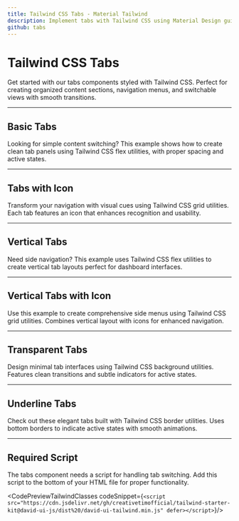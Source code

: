 ```yaml
---
title: Tailwind CSS Tabs - Material Tailwind
description: Implement tabs with Tailwind CSS using Material Design guidelines. Check our examples that provide a dynamic and organized way to display content in switchable sections.
github: tabs
---
```


<ScriptLoader src="https://cdn.jsdelivr.net/gh/creativetimofficial/tailwind-starter-kit@david-ui-js/dist%20/david-ui-tailwind.min.js" />


# Tailwind CSS Tabs

Get started with our tabs components styled with Tailwind CSS. Perfect for creating organized content sections, navigation menus, and switchable views with smooth transitions.

---

## Basic Tabs

Looking for simple content switching? This example shows how to create clean tab panels using Tailwind CSS flex utilities, with proper spacing and active states.

<PreviewWithCode relativePath="tabs/tabs-demo.tsx" language="html" />

---

## Tabs with Icon

Transform your navigation with visual cues using Tailwind CSS grid utilities. Each tab features an icon that enhances recognition and usability.

<PreviewWithCode relativePath="tabs/tabs-with-icon.tsx" language="html" />

---

## Vertical Tabs

Need side navigation? This example uses Tailwind CSS flex utilities to create vertical tab layouts perfect for dashboard interfaces.

<PreviewWithCode relativePath="tabs/vertical-tabs.tsx" language="html" />

---

## Vertical Tabs with Icon

Use this example to create comprehensive side menus using Tailwind CSS grid utilities. Combines vertical layout with icons for enhanced navigation.

<PreviewWithCode relativePath="tabs/vertical-tabs-with-icon.tsx" language="html" />

---

## Transparent Tabs

Design minimal tab interfaces using Tailwind CSS background utilities. Features clean transitions and subtle indicators for active states.

<PreviewWithCode relativePath="tabs/transparent-tabs.tsx" language="html" />

---

## Underline Tabs

Check out these elegant tabs built with Tailwind CSS border utilities. Uses bottom borders to indicate active states with smooth animations.

<PreviewWithCode relativePath="tabs/underline-tabs.tsx" language="html" />

---

## Required Script

The tabs component needs a script for handling tab switching. Add this script to the bottom of your HTML file for proper functionality.

<CodePreviewTailwindClasses codeSnippet={`<script src="https://cdn.jsdelivr.net/gh/creativetimofficial/tailwind-starter-kit@david-ui-js/dist%20/david-ui-tailwind.min.js" defer></script>`}/>
